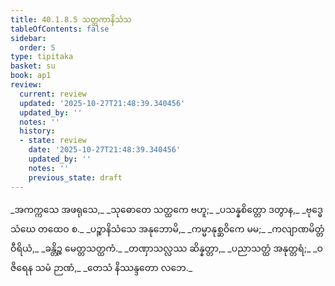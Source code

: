 ```yaml
---
title: 40.1.8.5 သတ္ထကာနိသံသ
tableOfContents: false
sidebar:
  order: 5
type: tipitaka
basket: su
book: ap1
review:
  current: review
  updated: '2025-10-27T21:48:39.340456'
  updated_by: ''
  notes: ''
  history:
  - state: review
    date: '2025-10-27T21:48:39.340456'
    updated_by: ''
    notes: ''
    previous_state: draft
---
```



<ReviewStatus review={frontmatter.review} showDetails={true} />

<HypothesisAnnotation frontmatter={frontmatter} />

<DynamicBreadcrumb />

<Division number="106" book="ap1" e="ch" v="20" p="360">

<Paragraph number="4403" type="verses" book="ap1">
_အကက္ကသေ အဖရုသေ,_  
_သုဓောတေ သတ္ထကေ ဗဟူ;_  
_ပသန္နစိတ္တော ဒတွာန,_  
_ဗုဒ္ဓေ သံဃေ တထေဝ စ._  

</Paragraph>

</Division>
<Division number="107" book="ap1" e="ch" v="20" p="360">

<Paragraph number="4404" type="verses" book="ap1">
_ပဉ္စာနိသံသေ အနုဘောမိ,_  
_ကမ္မာနုစ္ဆဝိကေ မမ;_  
_ကလျာဏမိတ္တံ ဝီရိယံ,_  
_ခန္တိဉ္စ မေတ္တသတ္ထကံ._  

</Paragraph>

</Division>
<Division number="108" book="ap1" e="ch" v="20" p="360">

<Paragraph number="4405" type="verses" book="ap1">
_တဏှာသလ္လဿ ဆိန္နတ္တာ,_  
_ပညာသတ္ထံ အနုတ္တရံ;_  
_ဝဇိရေန သမံ ဉာဏံ,_  
_တေသံ နိဿန္ဒတော လဘေ._
</Paragraph>
</Division>